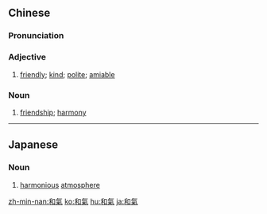 {{also|和气}}
==Chinese==
{{zh-forms|s=和气}}

===Pronunciation===
{{zh-pron
|m=héqì
|c=wo4 hei3
|h=pfs=fò-hi
|mn=hô-khì
|cat=a,n
}}

===Adjective===
{{zh-adj}}

# [[friendly]]; [[kind]]; [[polite]]; [[amiable]]

===Noun===
{{zh-noun}}

# [[friendship]]; [[harmony]]

{{zh-cat|Advanced}}

----

==Japanese==
{{ja-kanjitab|わ|き|yomi=o}}

===Noun===
{{ja-noun|わき|shin=和気}}

# [[harmonious]] [[atmosphere]]

[[zh-min-nan:和氣]]
[[ko:和氣]]
[[hu:和氣]]
[[ja:和氣]]